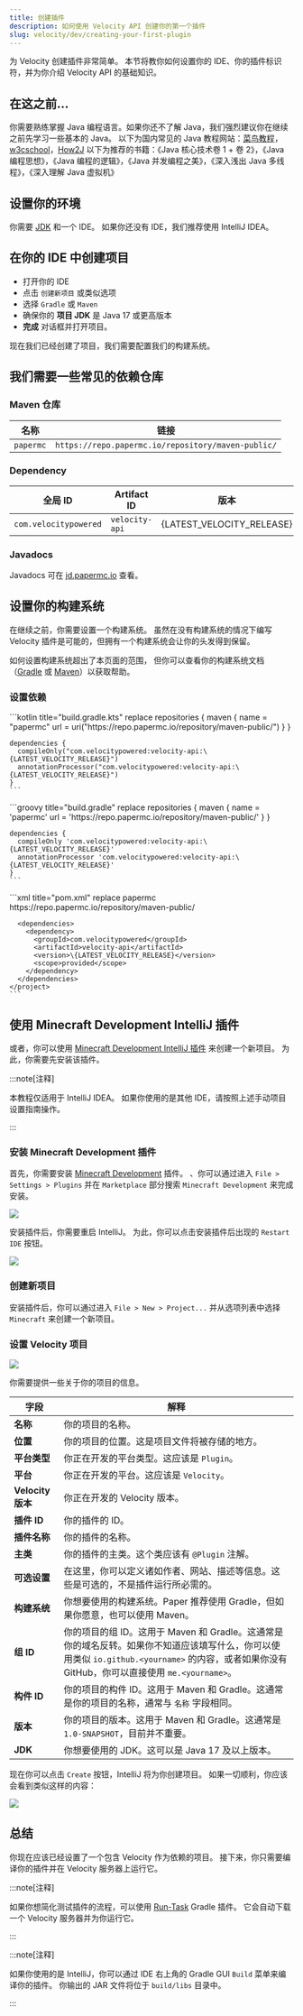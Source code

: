 ```yaml
---
title: 创建插件
description: 如何使用 Velocity API 创建你的第一个插件
slug: velocity/dev/creating-your-first-plugin
---
```



为 Velocity 创建插件非常简单。
本节将教你如何设置你的 IDE、你的插件标识符，并为你介绍 Velocity API 的基础知识。

## 在这之前...

你需要熟练掌握 Java 编程语言。如果你还不了解 Java，我们强烈建议你在继续之前先学习一些基本的 Java。
以下为国内常见的 Java 教程网站：[菜鸟教程](https://www.runoob.com/java/java-tutorial.html)，[w3cschool](https://www.w3cschool.cn/java/)，[How2J](https://how2j.cn/)
以下为推荐的书籍：《Java 核心技术卷 1 + 卷 2》，《Java 编程思想》，《Java 编程的逻辑》，《Java 并发编程之美》，《深入浅出 Java 多线程》，《深入理解 Java 虚拟机》

## 设置你的环境

你需要 [JDK](/misc/java-install) 和一个 IDE。
如果你还没有 IDE，我们推荐使用 IntelliJ IDEA。


## 在你的 IDE 中创建项目

- 打开你的 IDE
- 点击 `创建新项目` 或类似选项
- 选择 `Gradle` 或 `Maven`
- 确保你的 **项目 JDK** 是 Java 17 或更高版本
- **完成** 对话框并打开项目。

现在我们已经创建了项目，我们需要配置我们的构建系统。

## 我们需要一些常见的依赖仓库

### Maven 仓库

| 名称      | 链接                                                |
|-----------|----------------------------------------------------|
| `papermc` | `https://repo.papermc.io/repository/maven-public/` |

### Dependency

| 全局 ID              | Artifact ID    | 版本                   |
|-----------------------|----------------|---------------------------|
| `com.velocitypowered` | `velocity-api` | {LATEST_VELOCITY_RELEASE} |

### Javadocs

Javadocs 可在 [jd.papermc.io](jd:velocity) 查看。

## 设置你的构建系统

在继续之前，你需要设置一个构建系统。
虽然在没有构建系统的情况下编写 Velocity 插件是可能的，但拥有一个构建系统会让你的头发得到保留。

如何设置构建系统超出了本页面的范围，
但你可以查看你的构建系统文档（[Gradle](https://docs.gradle.org/current/userguide/userguide.html)
或 [Maven](https://maven.apache.org/guides/getting-started/index.html)）以获取帮助。

### 设置依赖

<Tabs>
  <TabItem label="Gradle Kotlin DSL">
    ```kotlin title="build.gradle.kts" replace
    repositories {
      maven {
        name = "papermc"
        url = uri("https://repo.papermc.io/repository/maven-public/")
      }
    }

    dependencies {
      compileOnly("com.velocitypowered:velocity-api:\{LATEST_VELOCITY_RELEASE}")
      annotationProcessor("com.velocitypowered:velocity-api:\{LATEST_VELOCITY_RELEASE}")
    }
    ```
  </TabItem>
  <TabItem label="Gradle Groovy DSL">
    ```groovy title="build.gradle" replace
    repositories {
      maven {
        name = 'papermc'
        url = 'https://repo.papermc.io/repository/maven-public/'
      }
    }

    dependencies {
      compileOnly 'com.velocitypowered:velocity-api:\{LATEST_VELOCITY_RELEASE}'
      annotationProcessor 'com.velocitypowered:velocity-api:\{LATEST_VELOCITY_RELEASE}'
    }
    ```
  </TabItem>
  <TabItem label="Maven POM">
    ```xml title="pom.xml" replace
    <project>
      <repositories>
        <repository>
          <id>papermc</id>
          <url>https://repo.papermc.io/repository/maven-public/</url>
        </repository>
      </repositories>

      <dependencies>
        <dependency>
          <groupId>com.velocitypowered</groupId>
          <artifactId>velocity-api</artifactId>
          <version>\{LATEST_VELOCITY_RELEASE}</version>
          <scope>provided</scope>
        </dependency>
      </dependencies>
    </project>
    ```
  </TabItem>
</Tabs>

## 使用 Minecraft Development IntelliJ 插件

或者，你可以使用 [Minecraft Development IntelliJ 插件](https://plugins.jetbrains.com/plugin/8327-minecraft-development) 来创建一个新项目。
为此，你需要先安装该插件。

:::note[注释]

本教程仅适用于 IntelliJ IDEA。
如果你使用的是其他 IDE，请按照上述手动项目设置指南操作。

:::

### 安装 Minecraft Development 插件

首先，你需要安装 [Minecraft Development](https://plugins.jetbrains.com/plugin/8327-minecraft-development) 插件。
、你可以通过进入 `File > Settings > Plugins` 并在 `Marketplace` 部分搜索 `Minecraft Development` 来完成安装。

![](./assets/installing-plugin.png)

安装插件后，你需要重启 IntelliJ。
为此，你可以点击安装插件后出现的 `Restart IDE` 按钮。

![](./assets/restart-ide.png)

### 创建新项目

安装插件后，你可以通过进入 `File > New > Project...` 并从选项列表中选择 `Minecraft` 来创建一个新项目。

### 设置 Velocity 项目

![](./assets/new-project-velocity.png)

你需要提供一些关于你的项目的信息。

| 字段              | 解释                                                                                                                              |
|-----------------|---------------------------------------------------------------------------------------------------------------------------------|
| **名称**          | 你的项目的名称。                                                                                                                        |
| **位置**          | 你的项目的位置。这是项目文件将被存储的地方。                                                                                                          |
| **平台类型**        | 你正在开发的平台类型。这应该是 `Plugin`。                                                                                                       |
| **平台**          | 你正在开发的平台。这应该是 `Velocity`。                                                                                                       |
| **Velocity 版本** | 你正在开发的 Velocity 版本。                                                                                                             |
| **插件 ID**       | 你的插件的 ID。                                                                                                                       |
| **插件名称**        | 你的插件的名称。                                                                                                                        |
| **主类**          | 你的插件的主类。这个类应该有 `@Plugin` 注解。                                                                                                    |
| **可选设置**        | 在这里，你可以定义诸如作者、网站、描述等信息。这些是可选的，不是插件运行所必需的。                                                                                       |
| **构建系统**        | 你想要使用的构建系统。Paper 推荐使用 Gradle，但如果你愿意，也可以使用 Maven。                                                                                |
| **组 ID**        | 你的项目的组 ID。这用于 Maven 和 Gradle。这通常是你的域名反转。如果你不知道应该填写什么，你可以使用类似 `io.github.<yourname>` 的内容，或者如果你没有 GitHub，你可以直接使用 `me.<yourname>`。 |
| **构件 ID**       | 你的项目的构件 ID。这用于 Maven 和 Gradle。这通常是你的项目的名称，通常与 `名称` 字段相同。                                                                        |
| **版本**          | 你的项目的版本。这用于 Maven 和 Gradle。这通常是 `1.0-SNAPSHOT`，目前并不重要。                                                                          |
| **JDK**         | 你想要使用的 JDK。这可以是 Java 17 及以上版本。                                                                                                  |

现在你可以点击 `Create` 按钮，IntelliJ 将为你创建项目。
如果一切顺利，你应该会看到类似这样的内容：

![](./assets/velocity-plugin-overview.png)

## 总结

你现在应该已经设置了一个包含 Velocity 作为依赖的项目。
接下来，你只需要编译你的插件并在 Velocity 服务器上运行它。

:::note[注释]

如果你想简化测试插件的流程，可以使用 [Run-Task](https://github.com/jpenilla/run-task) Gradle 插件。
它会自动下载一个 Velocity 服务器并为你运行它。

:::

:::note[注释]

如果你使用的是 IntelliJ，你可以通过 IDE 右上角的 Gradle GUI `Build` 菜单来编译你的插件。
你输出的 JAR 文件将位于 `build/libs` 目录中。

:::
